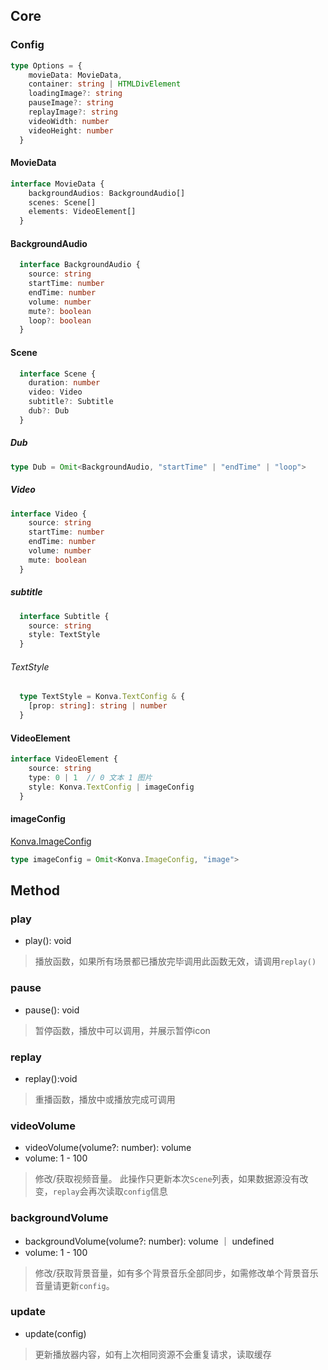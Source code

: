 ## Core
### Config
```ts
type Options = {
    movieData: MovieData,
    container: string | HTMLDivElement
    loadingImage?: string
    pauseImage?: string
    replayImage?: string
    videoWidth: number
    videoHeight: number
  }
```
#### MovieData

```ts
interface MovieData {
    backgroundAudios: BackgroundAudio[]
    scenes: Scene[]
    elements: VideoElement[]
  }
```

#### BackgroundAudio
```ts
  interface BackgroundAudio {
    source: string
    startTime: number
    endTime: number
    volume: number
    mute?: boolean
    loop?: boolean
  }
```
#### Scene

```ts
  interface Scene {
    duration: number
    video: Video
    subtitle?: Subtitle
    dub?: Dub
  }
```

##### Dub
```ts
type Dub = Omit<BackgroundAudio, "startTime" | "endTime" | "loop">
```
##### Video 
```ts
interface Video {
    source: string
    startTime: number
    endTime: number
    volume: number
    mute: boolean
  }
```

##### subtitle 
```ts
  interface Subtitle {
    source: string
    style: TextStyle
  }
```
###### TextStyle
```ts
  type TextStyle = Konva.TextConfig & {
    [prop: string]: string | number
  }
```


#### VideoElement
```ts
interface VideoElement {
    source: string
    type: 0 | 1  // 0 文本 1 图片
    style: Konva.TextConfig | imageConfig
  }
```
#### imageConfig
[Konva.ImageConfig](https://konvajs.org/api/Konva.Image.html)
```ts
type imageConfig = Omit<Konva.ImageConfig, "image">
```

## Method

### play
- play(): void
> 播放函数，如果所有场景都已播放完毕调用此函数无效，请调用`replay()`

### pause
- pause(): void
> 暂停函数，播放中可以调用，并展示暂停icon

### replay
- replay():void
> 重播函数，播放中或播放完成可调用

### videoVolume
- videoVolume(volume?: number): volume
- volume: 1 - 100
> 修改/获取视频音量。 此操作只更新本次`Scene`列表，如果数据源没有改变，`replay`会再次读取`config`信息

### backgroundVolume
- backgroundVolume(volume?: number): volume ｜ undefined
- volume: 1 - 100
> 修改/获取背景音量，如有多个背景音乐全部同步，如需修改单个背景音乐音量请更新`config`。

### update
- update(config)
> 更新播放器内容，如有上次相同资源不会重复请求，读取缓存


